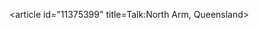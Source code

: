 <article id="11375399" title=Talk:North Arm, Queensland>
	<talkpage id="11375399" title="Talk:North Arm, Queensland">
{{WP Australia|class=Stub|QLD=yes|QLD-importance=low|importance=low|place=yes}}
	</talkpage>
</article>